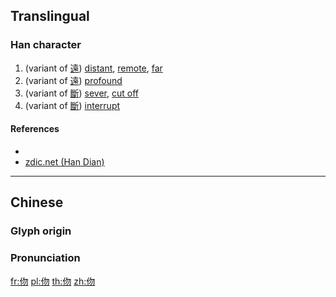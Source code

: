 {{character info/new}}
==Translingual==

===Han character===
{{Han char|rn=9|rad=人|as=04|sn=6|four=|canj=OPHH|ids=⿰亻勿}}

# (variant of [[遠]]) [[distant]], [[remote]], [[far]]
# (variant of [[遠]]) [[profound]]
# (variant of [[斷]]) [[sever]], [[cut off]]
# (variant of [[斷]]) [[interrupt]]

====References====
* {{Han ref|kx=0095.110|dkj=00428|dj=0201.110|hdz=10125.010|uh=4F06|ud=20230}}
* [http://www.zdic.net/zd/zi/ZdicE4ZdicBCZdic86.htm zdic.net (Han Dian)]

----

==Chinese==
{{zh-forms}}

===Glyph origin===
{{Han etym}}

===Pronunciation===
{{zh-pron
|m=wù,wěn
|c=mat6
|mc=y
|oc=y
|ma=
|cat=a,v
}}

[[fr:伆]]
[[pl:伆]]
[[th:伆]]
[[zh:伆]]